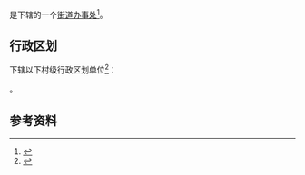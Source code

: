 {{中国乡级行政区|42/01/03/007/000}}

'''{{PAGENAMEBASE}}'''是{{PRC admin/fullname|42/01/03/007/000|3}}下辖的一个[[街道办事处|街道办事处]]<ref>{{PRC admin/ref sgc|{{PRC admin/parent|42/01/03/007/000}}}}</ref>。

== 行政区划 ==
{{PAGENAMEBASE}}下辖以下村级行政区划单位<ref>{{PRC admin/ref sgc|42/01/03/007/000}}</ref>：

{{PRC admin/children|42/01/03/007/000}}。

== 参考资料 ==
{{reflist}}

{{湖北行政区划小作品}}
{{PRC admin/navcat|42/01/03/007/000}}